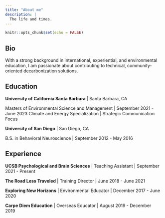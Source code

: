 ```yaml
---
title: "About me"
description: |
  The life and times. 
---
```


```r
knitr::opts_chunk$set(echo = FALSE)
```

## Bio

With a strong background in international, experiential, and environmental education, I am passionate about contributing to technical, community-oriented decarbonization solutions. 

## Education

**University of California Santa Barbara** | Santa Barbara, CA

Masters of Environmental Science and Management | September 2021 - June 2023
Climate and Energy Specialization | Strategic Communication Focus

**University of San Diego** | San Diego, CA

B.S. in Behavioral Neuroscience | September 2012 - May 2016

## Experience

**UCSB Psychological and Brain Sciences** | Teaching Assistant | September 2021 - Present

**The Road Less Traveled** | Training Director | June 2018 - June 2021

**Exploring New Horizons** | Environmental Educator | December 2017 - June 2020

**Carpe Diem Education** | Overseas Educator | August 2019 - December 2019
